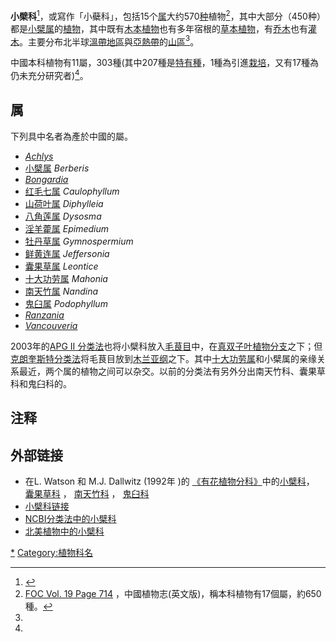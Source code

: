 {{Automatic taxobox
| image = Berberis darwinii shoot.jpg
| image_caption = ''[[Berberis_darwinii|Berberis darwinii]]'' 
| taxon = Berberidaceae
| authority = [[Antoine_Laurent_de_Jussieu|Juss.]]
| subdivision_ranks = 
}}

'''小檗科'''<ref>{{標音|字=檗|拼音=bò|中古=prek}}</ref>，或寫作「小蘗科」，包括15个[[属|属]]大约570[[种|种]]植物<ref name="FOC1">[http://www.efloras.org/florataxon.aspx?flora_id=2&taxon_id=10100 FOC Vol. 19 Page 714] {{Wayback|url=http://www.efloras.org/florataxon.aspx?flora_id=2&taxon_id=10100 |date=20201010120651 }}，中國植物志(英文版)，稱本科植物有17個屬，約650種。</ref>，其中大部分（450种）都是[[小檗属|小檗属]]的[[植物|植物]]，其中既有[[木本植物|木本植物]]也有多年宿根的[[草本植物|草本植物]]，有[[乔木|乔木]]也有[[灌木|灌木]]。主要分布北半球[[溫帶地區|溫帶地區]]與[[亞熱帶|亞熱帶]]的[[山地气候|山區]]<ref name="FOC1" />。

中國本科植物有11屬，303種(其中207種是[[特有種|特有種]]，1種為引進[[栽培|栽培]]，又有17種為仍未充分研究者)<ref name="FOC1" />。

== 属 ==
下列具中名者為產於中國的屬。
* ''[[Achlys|Achlys]]'' 
* [[小檗属|小檗属]] ''Berberis'' 
* ''[[Bongardia|Bongardia]]'' 
* [[红毛七属|红毛七属]] ''Caulophyllum'' 
* [[山荷叶属|山荷叶属]] ''Diphylleia'' 
* [[八角莲属|八角莲属]] ''Dysosma'' 
* [[淫羊藿属|淫羊藿属]] ''Epimedium'' 
* [[牡丹草属|牡丹草属]] ''Gymnospermium'' 
* [[鲜黄连属|鲜黄连属]] ''Jeffersonia'' 
* [[囊果草属|囊果草属]] ''Leontice'' 
* [[十大功劳属|十大功劳属]] ''Mahonia''
* [[南天竹属|南天竹属]] ''Nandina'' 
* [[鬼臼属|鬼臼属]] ''Podophyllum'' 
* ''[[Ranzania|Ranzania]]'' 
* ''[[Vancouveria|Vancouveria]]''

2003年的[[APG_II_分类法|APG II 分类法]]也将小檗科放入[[毛茛目|毛茛目]]中，在[[真双子叶植物分支|真双子叶植物分支]]之下；但[[克朗奎斯特分类法|克朗奎斯特分类法]]将毛茛目放到[[木兰亚纲|木兰亚纲]]之下。其中[[十大功劳属|十大功劳属]]和小檗属的亲缘关系最近，两个属的植物之间可以杂交。以前的分类法有另外分出南天竹科、囊果草科和鬼臼科的。

== 注释 ==
<references />

== 外部链接 ==
{{Commons category|Berberidaceae}} 
* 在L. Watson 和 M.J. Dallwitz (1992年 )的 [https://web.archive.org/web/20070103200438/http://delta-intkey.com/angio/ 《有花植物分科》]中的[http://delta-intkey.com/angio/www/berberid.htm 小檗科]， [http://delta-intkey.com/angio/www/leontica.htm 囊果草科] {{Wayback|url=http://delta-intkey.com/angio/www/leontica.htm |date=20061101100636 }}， [http://delta-intkey.com/angio/www/nandinac.htm 南天竹科] {{Wayback|url=http://delta-intkey.com/angio/www/nandinac.htm |date=20060310092635 }}， [http://delta-intkey.com/angio/www/podophyl.htm 鬼臼科] {{Wayback|url=http://delta-intkey.com/angio/www/podophyl.htm |date=20101213041459 }}
* [http://www.csdl.tamu.edu/FLORA/cgi/gateway_family?fam=Berberidaceae 小檗科链接] {{Wayback|url=http://www.csdl.tamu.edu/FLORA/cgi/gateway_family?fam=Berberidaceae |date=20081013060757 }} 
* [http://www.ncbi.nlm.nih.gov/Taxonomy/Browser/wwwtax.cgi?mode=Tree&id=41773&lvl=3&p=mapview&p=has_linkout&p=blast_url&p=genome_blast&lin=f&keep=1&srchmode=1&unlock NCBI分类法中的小檗科] {{Wayback|url=http://www.ncbi.nlm.nih.gov/Taxonomy/Browser/wwwtax.cgi?mode=Tree&id=41773&lvl=3&p=mapview&p=has_linkout&p=blast_url&p=genome_blast&lin=f&keep=1&srchmode=1&unlock |date=20181216040649 }}
* [http://www.efloras.org/florataxon.aspx?flora_id=1&taxon_id=10100 北美植物中的小檗科] {{Wayback|url=http://www.efloras.org/florataxon.aspx?flora_id=1&taxon_id=10100 |date=20120104063803 }}
{{Taxonbar|from=Q155949}}

[[Category:小檗科|*]]
[[Category:植物科名|Category:植物科名]]